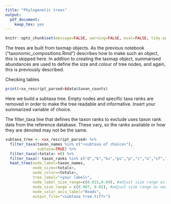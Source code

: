 ```yaml
---
title: "Phylogenetic trees"
output: 
  pdf_document: 
    keep_tex: yes
---
```



```r
knitr::opts_chunk$set(message=FALSE, warning=FALSE, eval=FALSE, tidy.opts=list(width.cutoff=20), tidy=TRUE, wrap=TRUE)

```

The trees are built from taxmap objects. As the previous notebook ("taxonomic_compositions.Rmd") describes how to make such an object, this is skipped here.
In addtion to creating the taxmap object, summarised abundances are used to define the size and colour of tree nodes, and again, this is previously described.



Checking tables
```r
print(<xx_rescript_parsed>$data$taxon_counts)
```


Here we build a subtaxa tree. Empty nodes and specific taxa ranks are removed in order to make the tree readable and informative. Insert your summarized variable of choice.


The filter_taxa line that defines the taxon ranks to exclude uses taxon rank data from the reference database. These vary, so the ranks available or how they are denoted may not be the same.
```r
subtaxa_tree <- <xx_rescript_parsed> %>% 
  filter_taxa(taxon_names %in% c("<subtaxa of choice>"),
              subtaxa=TRUE) %>% 
  filter_taxa(<totalx> >0) %>%
  filter_taxa(! taxon_ranks %in% c("d","k","ks","ps","p","c","o","sf","cs")) %>% 
  heat_tree(node_label=taxon_names,
            node_size=<totalx>,
            node_color=<totalx>,
            tree_label="<your label>",
            node_label_size_range=c(0.015,0.04), #adjust size range as needed
            node_size_range = c(0.007, 0.02), #adjust size range as needed
            node_color_axis_label="Reads",
            output_file="<subtaxa tree.tiff>")

```


